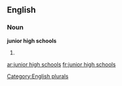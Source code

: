
==English==

===Noun===
'''junior high schools'''

# {{plural of|junior high school}}

[[Category:English plurals]]

[[ar:junior high schools]]
[[fr:junior high schools]]